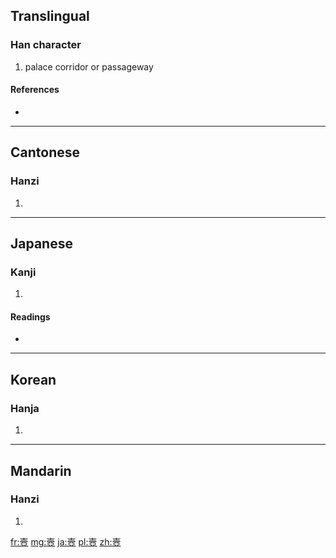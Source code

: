 {{also|壸}}
==Translingual==

===Han character===
{{Han char|rn=33|rad=士|as=10|sn=13|four=4010<sub>7</sub>|canj=土月一一 (GBMM)}}

# palace corridor or passageway

====References====
* {{Han ref|kx=0244.010|dkj=05667|dj=0484.060|hdz=10476.050|uh=58FC|ud=22780|bh=DCF2|bd=56562}}

----

==Cantonese==

===Hanzi===
{{yue-hanzi|jyut=|y=kwan2|sim=壸}}

# {{defn|lang=yue|sort=士10}}

----

==Japanese==

===Kanji===
{{ja-kanji|grade=|rs=士10}}

# {{defn|lang=ja|sort=士10}}

====Readings====
* {{ja-readings|on=[[こん]] (kon)|kun=[[へやのつろ]] (heyanotsuro), [[おく]] (oku)}}

----

==Korean==

===Hanja===
{{ko-hanja|hangeul=호|rv=ho|mr=ho}}

# {{defn|lang=ko|sort=士10}}

----

==Mandarin==

===Hanzi===
{{cmn-hanzi|sim=壸|pin=[[kǔn]] ([[kun3]])|wg=k'un<sup>3</sup>}}

# {{defn|lang=cmn|sort=士10}}

[[fr:壼]]
[[mg:壼]]
[[ja:壼]]
[[pl:壼]]
[[zh:壼]]